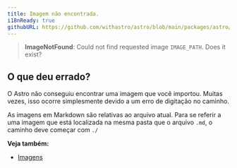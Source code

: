 ```yaml
---
title: Imagem não encontrada.
i18nReady: true
githubURL: https://github.com/withastro/astro/blob/main/packages/astro/src/core/errors/errors-data.ts
---
```

> **ImageNotFound**: Could not find requested image `IMAGE_PATH`. Does it exist?

## O que deu errado?
O Astro não conseguiu encontrar uma imagem que você importou. Muitas vezes, isso ocorre simplesmente devido a um erro de digitação no caminho.

As imagens em Markdown são relativas ao arquivo atual. Para se referir a uma imagem que está localizada na mesma pasta que o arquivo `.md`, o caminho deve começar com `./`

**Veja também:**
-  [Imagens](/pt-br/guides/images/)

